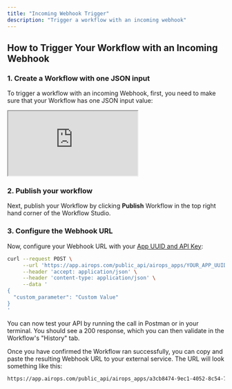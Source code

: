 ```yaml
---
title: "Incoming Webhook Trigger"
description: "Trigger a workflow with an incoming webhook"
---
```


## How to Trigger Your Workflow with an Incoming Webhook

### 1. Create a Workflow with one JSON input

To trigger a workflow with an incoming Webhook, first, you need to make sure that your Workflow has one JSON input value:
<Frame>
<iframe
  src="https://demo.arcade.software/c3phBccxDiEZkJjtHpvB?embed"
  title="Arcade demo"
  allowFullScreen
  allow="clipboard-write"
  className="w-full aspect-video rounded-xl"
></iframe>
</Frame>

### 2. Publish your workflow

Next, publish your Workflow by clicking **Publish** Workflow in the top right hand corner of the Workflow Studio.

### 3. Configure the Webhook URL

Now, configure your Webhook URL with your [App UUID and API Key](/running-workflows/api):

```bash
curl --request POST \
     --url 'https://app.airops.com/public_api/airops_apps/YOUR_APP_UUID/webhook_async_execute?auth_token=YOUR_API_KEY' \
     --header 'accept: application/json' \
     --header 'content-type: application/json' \
     --data '
{
  "custom_parameter": "Custom Value"
}
'
```

You can now test your API by running the call in Postman or in your terminal. You should see a 200 response, which you can then validate in the Workflow's "History" tab.

Once you have confirmed the Workflow ran successfully, you can copy and paste the resulting Webhook URL to your external service. The URL will look something like this:

```bash
https://app.airops.com/public_api/airops_apps/a3cb8474-9ec1-4052-8c54-7cbcb7a4c846/webhook_async_execute?auth_token=your_workspace_token
```

